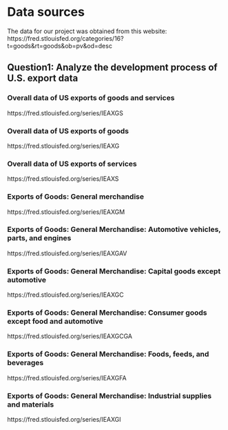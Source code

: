 # Data sources
The data for our project was obtained from this website:
https://fred.stlouisfed.org/categories/16?t=goods&rt=goods&ob=pv&od=desc

## Question1: Analyze the development process of U.S. export data
### Overall data of US exports of goods and services
https://fred.stlouisfed.org/series/IEAXGS

### Overall data of US exports of goods
https://fred.stlouisfed.org/series/IEAXG

### Overall data of US exports of services
https://fred.stlouisfed.org/series/IEAXS

### Exports of Goods: General merchandise
https://fred.stlouisfed.org/series/IEAXGM

### Exports of Goods: General Merchandise: Automotive vehicles, parts, and engines 
https://fred.stlouisfed.org/series/IEAXGAV

### Exports of Goods: General Merchandise: Capital goods except automotive
https://fred.stlouisfed.org/series/IEAXGC

### Exports of Goods: General Merchandise: Consumer goods except food and automotive
https://fred.stlouisfed.org/series/IEAXGCGA

### Exports of Goods: General Merchandise: Foods, feeds, and beverages
https://fred.stlouisfed.org/series/IEAXGFA

### Exports of Goods: General Merchandise: Industrial supplies and materials
https://fred.stlouisfed.org/series/IEAXGI



